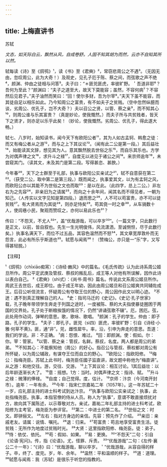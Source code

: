 ```yaml
---
---
---
```

title: 上梅直讲书
---



苏轼

*文态，如天际白云，飘然从风，自成卷舒。人固不知其胡为而然，云亦不自知其所以然。*

轼每读《诗》至《鸱鸮》¹，读《书》至《君奭》²，常窃悲周公之不遇³。（无因无由，忽叹周公，此为大奇！）及观史，见孔子厄于陈、蔡之间，而弦歌之声不绝⁴，颜渊、仲由之徒相与问答⁵。夫子曰：“＊匪兕匪虎，率彼旷野。＇吾道非耶⁶？吾何为至此？”颜渊曰：“夫子之道至大，故天下莫能容；虽然，不容何病⁷？不容然后见君子。”夫子油然而笑曰：“回！使尔多财，吾为尔宰⁸。”夫天下虽不能容，而其徒自足以相乐如此。乃今知周公之富贵，有不如夫子之贫贱。（空中忽然纵臆而谈，劣周公、优孔子，岂不大奇？）夫以召公之贤，以管、蔡之亲⁹，而不知其心¹⁰，则周公谁与乐其富贵？（真是妙论，使我慨然。）而夫子所与共贫贱者，皆天下之贤才，则亦足以乐乎此矣！（妙论，使我慨然。劣周公、优孔子，得此遂大畅。）

轼七、八岁时，始知读书，闻今天下有欧阳公者¹¹，其为人如古孟轲、韩愈之徒：而又有梅公者从之游¹²，而与之上下其议论¹³。（闻有此二公是第一段。）其后益壮¹⁴，始能读其文辞，想见其为人。意其飘然脱去世俗之乐¹⁵，而自乐其乐也。方学为对偶声律之文¹⁶，求升斗之禄¹⁷，自度无以进见于诸公之间¹⁸。来京师逾年¹⁹，未尝窥其门。（读其文，未及其门是第二段。写得甚恣、甚腴。）

今年春²⁰，天下之士群至于礼部，执事与欧阳公实亲试之²¹，轼不自意获在第二²²。（获受二公，取中第二是第三段。）既而闻之，执事爱其文，以为有孟轲之风，而欧阳公亦以其能不为世俗之文也而取²³：是以在此。（此四字，总上二公。）非左右为之先容²⁴，非亲旧为之请属²⁵，而向之十余年间，闻其名而不得见者，一朝为知己。（人传实以文字见知是第四段。）退而思之²⁶，人不可以苟富贵，亦不可以徒贫贱²⁷。有大贤焉而为其徒²⁸，则亦足恃矣²⁹。苟其侥一时之幸³⁰，从车骑数十人，使闾巷小民，聚观而赞叹之，亦何以易此乐也³¹？

传曰：“不怨天，不尤人³²”，盖“优哉游哉，可以卒岁³³”。（一篇文字，只此数行是正文，以前，皆自叙也。先生一生光明俊伟，风流潇洒，至诚恻怛，尽于此数行矣。）执事名满天下，而位不过五品，其容色温然而不怒³⁴，其文章宽厚敦朴而无怨言，此必有所乐乎斯道也³⁵。轼愿与闻焉³⁶！（赞梅公，亦只是一“乐”字，又写得甚轻脱。）

【注释】

¹《鸱鸮》（chīxiāo痴宵）：《诗经·豳风》中的篇名。《毛氏传疏》认为此诗系周公姬旦所作。周公平定武庚及管叔、蔡叔的叛乱后，成王等人对他有所误解，因作此诗以表白自己。
²《君奭》（shì式）：《尚书·周书》篇名。传说此文系周公姬旦所作。周武王去世后，成王即位。由于成王年幼，因此由周公姬旦和召公姬爽共同辅佐成王。后召公听信流言，怀疑周公有夺取王位的野心，周公因作此文以明心迹。
³不迸：遇不到真正理解自己的人。
⁴史：指司马迁的《史记》。《史记·孔子世家》载，孔子晚年带领学生奔走于列国之途时，一度被陈、蔡的大夫指使暴徒圈困于两国的交界处。孔子处于断粮挨饿的情况下，仍然“讲诵弦歌不辍”。厄，困厄。弦，此处用作动词，弹琴的意思。歌，歌咏、歌唱。
⁵颜渊：孔子的学生。仲由：即子路，孔子的学生。
⁶夫子：即孔子。匪兕（sì四）匪虎，率彼旷野：引自《诗经·小雅·何草不黄》。匪，通“非”。兕，雌性犀牛。率，沿，引申为奔走的意思。吾道：我们的学说。非：不正确。
⁷病：怨恨、难过。
⁸回：即颜渊。使：假如。尔：你。宰：管家。
⁹以管、蔡之亲：管叔，名鲜。蔡叔，名度。两人都是周公的弟弟。
¹⁰不知其心：不能察知他（周公）的好心。指召公与管叔、蔡权都对周公有所怀疑，以为周公辅政，有谋夺王位而自立的野心。
¹¹欧阳公：指欧阳修。
¹²梅公：指梅尧臣。苏轼上此书时，梅尧臣任國子监直讲，故文题中称他为“梅直讲”。从之游：和他交往。游，交往、交游。
¹³上下其议论：相互讨论。1其后益壮：以后年龄逐渐长大了。
¹⁵意：摇想。1方：当时。对偶声律之文：指诗、赋。
¹⁷升斗之禄：微薄的俸禄。
¹⁸自度；自己觉得。度，估计。
¹⁹京师：汴京（今河南开封市）。逾年：一年有余。
²⁰今年：指宋仁宗嘉祐二年（1057年）。这一年苏轼二十一岁，应礼部主持的进士科考试到达汴京。
²¹执事与欧阳公实亲试之：执事，此处指梅尧臣。执事，本指官僚的侍从人员。称人为“执事”，意谓不敢直接烦扰对方，故向其下属陈述，以示尊敬对方。亲试，嘉祐二年礼部主持的进士科考试，欧阳修为主考官，梅尧臣为参评官。
²²第二：中进士的第二名。
²³世俗之文：时文。即骈俪文。
²⁴左右：指对方身边的亲信。先容：预先作了介绍。
²⁵亲旧：亲戚老友。请属：说情、嘱托。
²⁶退：归来。
²⁷苟富贵：苟且地享受富贵生活。徒贫贱：无所作为地度过贫贱时光。
²⁸大贤：这里指欧阳修、梅尧臣。徒：弟子。
²⁹恃：依仗、依托。
³⁰苟：假如、如果。
³¹易：更换。
³²“不怨天”二句：引自《论语·宪问》。传，指《论语》。尤，怪罪、斥责。
³³“优哉游哉”二句：《左传·襄公二十一年》：“《诗》曰：“优哉游哉，聊以卒岁。＇”优哉游哉，从容自得的样子。卒，终了、度完。岁，年、余年。
³⁴温然：平和温顺的样子。
³⁵道：道理。
³⁶轼愿与闻焉：我（苏轼）是很乐于听您的指教的。